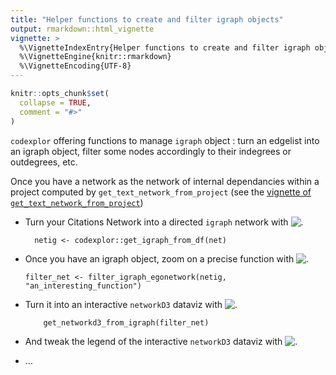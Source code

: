 ```yaml
---
title: "Helper functions to create and filter igraph objects"
output: rmarkdown::html_vignette
vignette: >
  %\VignetteIndexEntry{Helper functions to create and filter igraph objects}
  %\VignetteEngine{knitr::rmarkdown}
  %\VignetteEncoding{UTF-8}
---
```


```r
knitr::opts_chunk$set(
  collapse = TRUE,
  comment = "#>"
)
```

`codexplor` offering functions to manage `igraph` object : turn an edgelist into an igraph object, filter some nodes accordingly to their indegrees or outdegrees, etc. 

Once you have a network as the network of internal dependancies within a project computed by `get_text_network_from_project` (see the [vignette of `get_text_network_from_project`](https://clement-lvd.github.io/codexplor/articles/vignette_get_text_network_from_project.html))

- Turn your Citations Network into a directed `igraph`  network with ![.](https://img.shields.io/badge/{igraph}-bold?style=flat&logoColor=black&logoSize=2&label=get_igraph_from_df()&labelColor=green&color=black)

        netig <- codexplor::get_igraph_from_df(net) 
        
- Once you have an igraph object, zoom on a precise function with 
![.](https://img.shields.io/badge/{igraph}-bold?style=flat&logoColor=black&logoSize=2&label=filter_igraph_egonetwork()&labelColor=green&color=black)

      filter_net <- filter_igraph_egonetwork(netig, "an_interesting_function")

- Turn it into an interactive `networkD3` dataviz with ![.](https://img.shields.io/badge/{networkD3}-bold?style=flat&logoColor=black&logoSize=2&label=get_networkd3_from_igraph()&labelColor=green&color=black)

          get_networkd3_from_igraph(filter_net)

- And tweak the legend of the interactive `networkD3` dataviz with ![.](https://img.shields.io/badge/{networkD3}-bold?style=flat&logoColor=black&logoSize=2&label=move_networkd3_legend()&labelColor=green&color=black)

- ...
